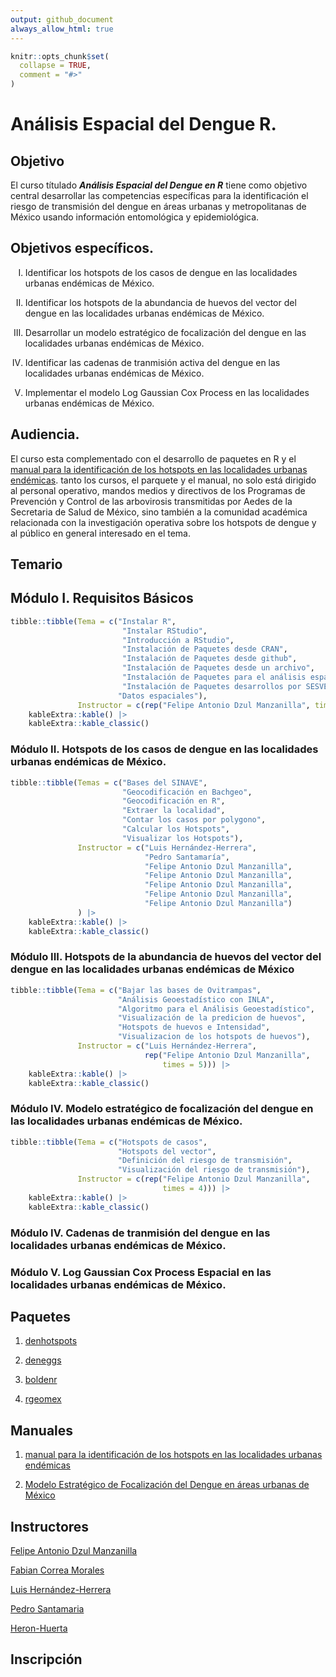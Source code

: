 ```yaml
---
output: github_document
always_allow_html: true
---
```


<!-- README.md is generated from README.Rmd. Please edit that file -->

```r
knitr::opts_chunk$set(
  collapse = TRUE,
  comment = "#>"
)
```

# Análisis Espacial del Dengue R. 

<!-- badges: start -->
<!-- badges: end -->


## Objetivo

El curso títulado ***Análisis Espacial del Dengue en R*** tiene como objetivo central desarrollar las competencias específicas para la identificación el riesgo de transmisión del dengue en áreas urbanas y metropolitanas de México usando información entomológica y epidemiológica. 


## Objetivos específicos.



   I) Identificar los hotspots de los casos de dengue en las localidades urbanas endémicas de México.

   II) Identificar los hotspots de la abundancia de huevos del vector del dengue en las localidades urbanas endémicas de México.

   III) Desarrollar un modelo estratégico de focalización del dengue en las localidades urbanas endémicas de México.

   IV) Identificar las cadenas de tranmisión activa del dengue en las localidades urbanas endémicas de México.

   V) Implementar el modelo Log Gaussian Cox Process en las localidades urbanas endémicas de México.



## Audiencia. 

El curso esta complementado con el desarrollo de paquetes en R y el [manual para la identificación de los hotspots en las localidades urbanas endémicas](https://fdzul.github.io/manual_hotspots/). tanto los cursos, el parquete y el manual, no solo está dirigido al personal operativo, mandos medios y directivos de los Programas de Prevención y Control de las arbovirosis transmitidas por Aedes de la Secretaria de Salud de México, sino también a la comunidad académica relacionada con la investigación operativa sobre los hotspots de dengue y al público en general interesado en el tema.



## Temario


## Módulo I. Requisitos Básicos

```r
tibble::tibble(Tema = c("Instalar R",
                         "Instalar RStudio",
                         "Introducción a RStudio",
                         "Instalación de Paquetes desde CRAN",
                         "Instalación de Paquetes desde github",
                         "Instalación de Paquetes desde un archivo",
                         "Instalación de Paquetes para el análisis espacial",
                         "Instalación de Paquetes desarrollos por SESVER-CENAPRECE-InDRE",
                        "Datos espaciales"),
               Instructor = c(rep("Felipe Antonio Dzul Manzanilla", times = 9))) |>
    kableExtra::kable() |>
    kableExtra::kable_classic()

```




### Módulo II. Hotspots de los casos de dengue en las localidades urbanas endémicas de México.

```r
tibble::tibble(Temas = c("Bases del SINAVE",
                         "Geocodificación en Bachgeo",
                         "Geocodificación en R",
                         "Extraer la localidad",
                         "Contar los casos por polygono",
                         "Calcular los Hotspots",
                         "Visualizar los Hotspots"),
               Instructor = c("Luis Hernández-Herrera",
                              "Pedro Santamaría",
                              "Felipe Antonio Dzul Manzanilla",
                              "Felipe Antonio Dzul Manzanilla",
                              "Felipe Antonio Dzul Manzanilla",
                              "Felipe Antonio Dzul Manzanilla",
                              "Felipe Antonio Dzul Manzanilla")
               ) |>
    kableExtra::kable() |>
    kableExtra::kable_classic()

```


### Módulo III. Hotspots de la abundancia de huevos del vector del dengue en las localidades urbanas endémicas de México

```r
tibble::tibble(Tema = c("Bajar las bases de Ovitrampas",
                        "Análisis Geoestadístico con INLA",
                        "Algoritmo para el Análisis Geoestadístico",
                        "Visualización de la predicion de huevos",
                        "Hotspots de huevos e Intensidad",
                        "Visualizacion de los hotspots de huevos"),
               Instructor = c("Luis Hernández-Herrera",
                              rep("Felipe Antonio Dzul Manzanilla", 
                                  times = 5))) |>
    kableExtra::kable() |>
    kableExtra::kable_classic()

```


### Módulo IV. Modelo estratégico de focalización del dengue en las localidades urbanas endémicas de México.


```r
tibble::tibble(Tema = c("Hotspots de casos",
                        "Hotspots del vector",
                        "Definición del riesgo de transmisión",
                        "Visualización del riesgo de transmisión"),
               Instructor = c(rep("Felipe Antonio Dzul Manzanilla", 
                                  times = 4))) |>
    kableExtra::kable() |>
    kableExtra::kable_classic()

```


### Módulo IV. Cadenas de tranmisión del dengue en las localidades urbanas endémicas de México.


### Módulo V. Log Gaussian Cox Process Espacial en las localidades urbanas endémicas de México.


## Paquetes

   1) [denhotspots](https://fdzul.github.io/denhotspots/)
   
   2) [deneggs](https://fdzul.github.io/deneggs/)
   
   3) [boldenr](https://fdzul.github.io/boldenr/)
   
   4) [rgeomex](https://fdzul.github.io/rgeomex/)

## Manuales

1) [manual para la identificación de los hotspots en las localidades urbanas endémicas](https://fdzul.github.io/manual_hotspots/)

2) [Modelo Estratégico de Focalización del Dengue en áreas urbanas de México](https://fdzul.github.io/strategic_mod_den_targeting/)


## Instructores 

[Felipe Antonio Dzul Manzanilla](https://fdzul.github.io/web_site_fadm/)

[Fabian Correa Morales]()

[Luis Hernández-Herrera]()

[Pedro Santamaria]()

[Heron-Huerta]()



## Inscripción 

